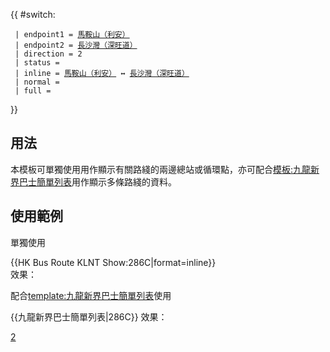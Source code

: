 {{ #switch: {{{format|}}}
  | endpoint1 = [[利安公共運輸交匯處|馬鞍山（利安）]]
  | endpoint2 = [[長沙灣（深旺道）巴士總站|長沙灣（深旺道）]] 
  | direction = 2
  | status = 
  | inline = [[利安公共運輸交匯處|馬鞍山（利安）]] ↔ [[長沙灣（深旺道）巴士總站|長沙灣（深旺道）]] 
  | normal =
  | full =
}}<noinclude>
==用法==
本模板可單獨使用用作顯示有關路綫的兩邊總站或循環點，亦可配合[[模板:九龍新界巴士簡單列表]]用作顯示多條路綫的資料。

==使用範例==
;單獨使用
<nowiki>{{HK Bus Route KLNT Show:286C|format=inline}}</nowiki><br>
效果：{{HK Bus Route KLNT Show:286C|format=inline}}

;配合[[template:九龍新界巴士簡單列表]]使用
<nowiki>{{九龍新界巴士簡單列表|286C}}</nowiki>
效果：{{九龍新界巴士簡單列表|286C}}
[[Category:九龍巴士路線模板|2]]</noinclude>